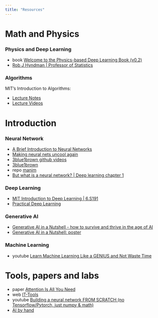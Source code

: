 ```yaml
---
title: "Resources"
---
```


# Math and Physics

### Physics and Deep Learning

- <span class="chip chip-primary">book</span> [Welcome to the Physics-based Deep Learning Book (v0.2)](http://physicsbaseddeeplearning.org/intro.html){.external target='_blank'}
- [Rob J Hyndman | Professor of Statistics](https://robjhyndman.com/){.external target='_blank'}

### Algorithms

MIT's Introduction to Algorithms:

- [Lecture Notes](https://ocw.mit.edu/courses/6-006-introduction-to-algorithms-spring-2020/pages/lecture-notes/ ){.external target='_blank'}
- [Lecture Videos](http://www.youtube.com/playlist?list=PLUl4u3cNGP63EdVPNLG3ToM6LaEUuStEY){.external target='_blank'}

# Introduction

### Neural Network

- [A Brief Introduction to Neural Networks](https://dkriesel.com/en/science/neural_networks#dokuwiki__top){.external target='_blank'}
- [Making neural nets uncool again](https://www.fast.ai/){.external target='_blank'}
- [3blue1brown github videos](https://github.com/3b1b/videos/?tab=readme-ov-file){.external target='_blank'}
- [3blue1brown](https://www.3blue1brown.com/){.external target='_blank'}
- <span class="chip">repo</span> [manim](https://github.com/3b1b/manim){.external target='_blank'}
- [But what is a neural network? | Deep learning chapter 1](https://youtu.be/aircAruvnKk?feature=shared){.external target='_blank'}

### Deep Learning

- [MIT Introduction to Deep Learning | 6.S191](https://youtu.be/ErnWZxJovaM?feature=shared){.external target='_blank'}
- [Practical Deep Learning](https://course.fast.ai/){.external target='_blank'}

### Generative AI

- [Generative AI in a Nutshell - how to survive and thrive in the age of AI](https://youtu.be/2IK3DFHRFfw?feature=shared){.external target='_blank'}
- [Generative AI in a Nutshell: poster](https://blog.crisp.se/wp-content/uploads/2024/01/generative-AI-in-a-nutshell.png){.external target='_blank'}

### Machine Learning

- <span class="chip chip-danger">youtube</span> [Learn Machine Learning Like a GENIUS and Not Waste Time](https://youtu.be/qNxrPri1V0I?feature=shared){.external target='_blank'}


# Tools, papers and labs

- <span class="chip chip-warning">paper</span> [Attention Is All You Need](https://proceedings.neurips.cc/paper_files/paper/2017/file/3f5ee243547dee91fbd053c1c4a845aa-Paper.pdf){.external target='_blank'}
- <span class="chip chip-success">web</span> [IT-Tools](https://it-tools.tech/){.external target='_blank'}
- <span class="chip chip-danger">youtube</span> [Building a neural network FROM SCRATCH (no Tensorflow/Pytorch, just numpy & math)](https://youtu.be/w8yWXqWQYmU?feature=shared){.external target='_blank'}
- [AI by hand](https://aibyhand.substack.com/){.external target='_blank'}







